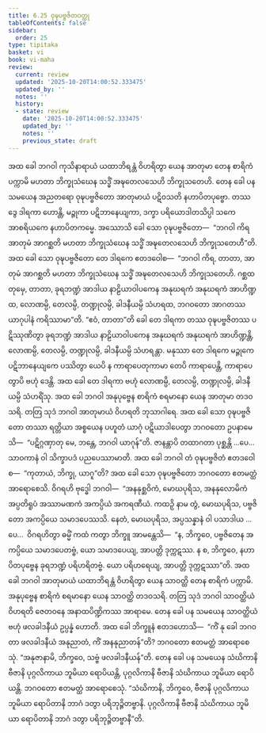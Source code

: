 ```yaml
---
title: 6.25 ဝုဍ္ဎပဗ္ဗဇိတဝတ္ထု
tableOfContents: false
sidebar:
  order: 25
type: tipitaka
basket: vi
book: vi-maha
review:
  current: review
  updated: '2025-10-20T14:00:52.333475'
  updated_by: ''
  notes: ''
  history:
  - state: review
    date: '2025-10-20T14:00:52.333475'
    updated_by: ''
    notes: ''
    previous_state: draft
---
```



<DynamicBreadcrumb />


<ReviewStatus review={frontmatter.review} showDetails={true} />

<HypothesisAnnotation frontmatter={frontmatter} />

<Division number="303" book="vi-maha" e="ch" v="3" p="347">

<Paragraph number="1363" book="vi-maha">
အထ ခေါ ဘဂဝါ ကုသိနာရာယံ ယထာဘိရန္တံ ဝိဟရိတွာ ယေန အာတုမာ တေန စာရိကံ ပက္ကာမိ မဟတာ ဘိက္ခုသံဃေန သဒ္ဓိံ အဍ္ဎတေလသေဟိ ဘိက္ခုသတေဟိ. တေန ခေါ ပန သမယေန အညတရော ဝုဍ္ဎပဗ္ဗဇိတော အာတုမာယံ ပဋိဝသတိ နဟာပိတပုဗ္ဗော. တဿ ဒွေ ဒါရကာ ဟောန္တိ, မဉ္ဇုကာ ပဋိဘာနေယျကာ, ဒက္ခာ ပရိယောဒါတသိပ္ပါ သကေ အာစရိယကေ နဟာပိတကမ္မေ. အဿောသိ ခေါ သော ဝုဍ္ဎပဗ္ဗဇိတော—  “ဘဂဝါ ကိရ အာတုမံ အာဂစ္ဆတိ မဟတာ ဘိက္ခုသံဃေန သဒ္ဓိံ အဍ္ဎတေလသေဟိ ဘိက္ခုသတေဟီ”တိ. အထ ခေါ သော ဝုဍ္ဎပဗ္ဗဇိတော တေ ဒါရကေ ဧတဒဝေါစ—  “ဘဂဝါ ကိရ, တာတာ, အာတုမံ အာဂစ္ဆတိ မဟတာ ဘိက္ခုသံဃေန သဒ္ဓိံ အဍ္ဎတေလသေဟိ ဘိက္ခုသတေဟိ. ဂစ္ဆထ တုမှေ, တာတာ, ခုရဘဏ္ဍံ အာဒါယ နာဠိယာဝါပကေန အနုဃရကံ အနုဃရကံ အာဟိဏ္ဍထ, လောဏမ္ပိ, တေလမ္ပိ, တဏ္ဍုလမ္ပိ, ခါဒနီယမ္ပိ သံဟရထ, ဘဂဝတော အာဂတဿ ယာဂုပါနံ ကရိဿာမာ”တိ. “ဧဝံ, တာတာ”တိ ခေါ တေ ဒါရကာ တဿ ဝုဍ္ဎပဗ္ဗဇိတဿ ပဋိဿုဏိတွာ ခုရဘဏ္ဍံ အာဒါယ နာဠိယာဝါပကေန အနုဃရကံ အနုဃရကံ အာဟိဏ္ဍန္တိ, လောဏမ္ပိ, တေလမ္ပိ, တဏ္ဍုလမ္ပိ, ခါဒနီယမ္ပိ သံဟရန္တာ. မနုဿာ တေ ဒါရကေ မဉ္ဇုကေ ပဋိဘာနေယျကေ ပဿိတွာ ယေပိ န ကာရာပေတုကာမာ တေပိ ကာရာပေန္တိ, ကာရာပေတွာပိ ဗဟုံ ဒေန္တိ. အထ ခေါ တေ ဒါရကာ ဗဟုံ လောဏမ္ပိ, တေလမ္ပိ, တဏ္ဍုလမ္ပိ, ခါဒနီယမ္ပိ သံဟရိံသု.
</Paragraph>

<Paragraph number="1364" book="vi-maha">
အထ ခေါ ဘဂဝါ အနုပုဗ္ဗေန စာရိကံ စရမာနော ယေန အာတုမာ တဒဝသရိ. တတြ သုဒံ ဘဂဝါ အာတုမာယံ ဝိဟရတိ ဘုသာဂါရေ. အထ ခေါ သော ဝုဍ္ဎပဗ္ဗဇိတော တဿာ ရတ္တိယာ အစ္စယေန ပဟူတံ ယာဂုံ ပဋိယာဒါပေတွာ ဘဂဝတော ဥပနာမေသိ—  “ပဋိဂ္ဂဏှာတု မေ, ဘန္တေ, ဘဂဝါ ယာဂုန်”တိ. ဇာနန္တာပိ တထာဂတာ ပုစ္ဆန္တိ …ပေ…  သာဝကာနံ ဝါ သိက္ခာပဒံ ပညပေဿာမာတိ. အထ ခေါ ဘဂဝါ တံ ဝုဍ္ဎပဗ္ဗဇိတံ ဧတဒဝေါစ—  “ကုတာယံ, ဘိက္ခု, ယာဂူ”တိ? အထ ခေါ သော ဝုဍ္ဎပဗ္ဗဇိတော ဘဂဝတော ဧတမတ္ထံ အာရောစေသိ. ဝိဂရဟိ ဗုဒ္ဓေါ ဘဂဝါ—  “အနနုစ္ဆဝိကံ, မောဃပုရိသ, အနနုလောမိကံ အပ္ပတိရူပံ အဿာမဏကံ အကပ္ပိယံ အကရဏီယံ. ကထဉှိ နာမ တွံ, မောဃပုရိသ, ပဗ္ဗဇိတော အကပ္ပိယေ သမာဒပေဿသိ. နေတံ, မောဃပုရိသ, အပ္ပသန္နာနံ ဝါ ပသာဒါယ …ပေ…  ဝိဂရဟိတွာ ဓမ္မိံ ကထံ ကတွာ ဘိက္ခူ အာမန္တေသိ—  “န, ဘိက္ခဝေ, ပဗ္ဗဇိတေန အကပ္ပိယေ သမာဒပေတဗ္ဗံ, ယော သမာဒပေယျ, အာပတ္တိ ဒုက္ကဋဿ. န စ, ဘိက္ခဝေ, နဟာပိတပုဗ္ဗေန ခုရဘဏ္ဍံ ပရိဟရိတဗ္ဗံ. ယော ပရိဟရေယျ, အာပတ္တိ ဒုက္ကဋဿာ”တိ.
</Paragraph>

<Paragraph number="1365" book="vi-maha">
အထ ခေါ ဘဂဝါ အာတုမာယံ ယထာဘိရန္တံ ဝိဟရိတွာ ယေန သာဝတ္ထိ တေန စာရိကံ ပက္ကာမိ. အနုပုဗ္ဗေန စာရိကံ စရမာနော ယေန သာဝတ္ထိ တဒဝသရိ. တတြ သုဒံ ဘဂဝါ သာဝတ္ထိယံ ဝိဟရတိ ဇေတဝနေ အနာထပိဏ္ဍိကဿ အာရာမေ. တေန ခေါ ပန သမယေန သာဝတ္ထိယံ ဗဟုံ ဖလခါဒနီယံ ဥပ္ပန္နံ ဟောတိ. အထ ခေါ ဘိက္ခူနံ ဧတဒဟောသိ—  “ကိံ နု ခေါ ဘဂဝတာ ဖလခါဒနီယံ အနုညာတံ, ကိံ အနနုညာတန်”တိ? ဘဂဝတော ဧတမတ္ထံ အာရောစေသုံ. “အနုဇာနာမိ, ဘိက္ခဝေ, သဗ္ဗံ ဖလခါဒနီယန်”တိ.
</Paragraph>

</Division>
<Division number="304" book="vi-maha" e="ch" v="3" p="348">

<Paragraph number="1366" book="vi-maha">
တေန ခေါ ပန သမယေန သံဃိကာနိ ဗီဇာနိ ပုဂ္ဂလိကာယ ဘူမိယာ ရောပိယန္တိ, ပုဂ္ဂလိကာနိ ဗီဇာနိ သံဃိကာယ ဘူမိယာ ရောပိယန္တိ. ဘဂဝတော ဧတမတ္ထံ အာရောစေသုံ. “သံဃိကာနိ, ဘိက္ခဝေ, ဗီဇာနိ ပုဂ္ဂလိကာယ ဘူမိယာ ရောပိတာနိ ဘာဂံ ဒတွာ ပရိဘုဉ္ဇိတဗ္ဗာနိ. ပုဂ္ဂလိကာနိ ဗီဇာနိ သံဃိကာယ ဘူမိယာ ရောပိတာနိ ဘာဂံ ဒတွာ ပရိဘုဉ္ဇိတဗ္ဗာနီ”တိ.
</Paragraph>
</Division>